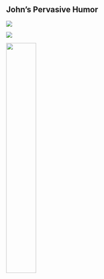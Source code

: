 ## John's Pervasive Humor

::::  {layout="[1, 1]"}

::: {.r-stack}

![](./media/aykuts_email/SeeYouLaterAlligator.jpg){fig-align="center" .fragment .fade-in-then-out}

![](./media/aykuts_email/dumb.jpg){.fragment}

:::


::: {.r-stack}

![](./media/aykuts_email/Math.jpg){width="40%" fig-align="center"}

:::

::::
